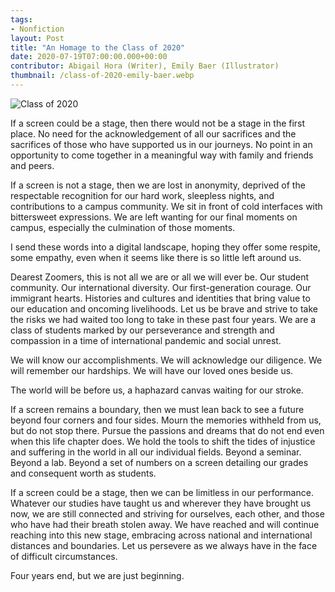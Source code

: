 ---
tags: 
- Nonfiction
layout: Post
title: "An Homage to the Class of 2020"
date: 2020-07-19T07:00:00.000+00:00
contributor: Abigail Hora (Writer), Emily Baer (Illustrator)
thumbnail: /class-of-2020-emily-baer.webp
---
<p class="center">
    <img src="/images/2020/class-of-2020-emily-baer.jpg" alt="Class of 2020" class="w450" />
</p>

If a screen could be a stage, then there would not be a stage in the first place. No need for the acknowledgement of all our sacrifices and the sacrifices of those who have supported us in our journeys. No point in an opportunity to come together in a meaningful way with family and friends and peers.

If a screen is not a stage, then we are lost in anonymity, deprived of the respectable recognition for our hard work, sleepless nights, and contributions to a campus community. We sit in front of cold interfaces with bittersweet expressions. We are left wanting for our final moments on campus, especially the culmination of those moments.

I send these words into a digital landscape, hoping they offer some respite, some empathy, even when it seems like there is so little left around us.

Dearest Zoomers, this is not all we are or all we will ever be. Our student community. Our international diversity. Our first-generation courage. Our immigrant hearts. Histories and cultures and identities that bring value to our education and oncoming livelihoods. Let us be brave and strive to take the risks we had waited too long to take in these past four years. We are a class of students marked by our perseverance and strength and compassion in a time of international pandemic and social unrest.

We will know our accomplishments. We will acknowledge our diligence. We will remember our hardships. We will have our loved ones beside us.

The world will be before us, a haphazard canvas waiting for our stroke.

If a screen remains a boundary, then we must lean back to see a future beyond four corners and four sides. Mourn the memories withheld from us, but do not stop there. Pursue the passions and dreams that do not end even when this life chapter does. We hold the tools to shift the tides of injustice and suffering in the world in all our individual fields. Beyond a seminar. Beyond a lab. Beyond a set of numbers on a screen detailing our grades and consequent worth as students.

If a screen could be a stage, then we can be limitless in our performance. Whatever our studies have taught us and wherever they have brought us now, we are still connected and striving for ourselves, each other, and those who have had their breath stolen away. We have reached and will continue reaching into this new stage, embracing across national and international distances and boundaries. Let us persevere as we always have in the face of difficult circumstances.

Four years end, but we are just beginning.